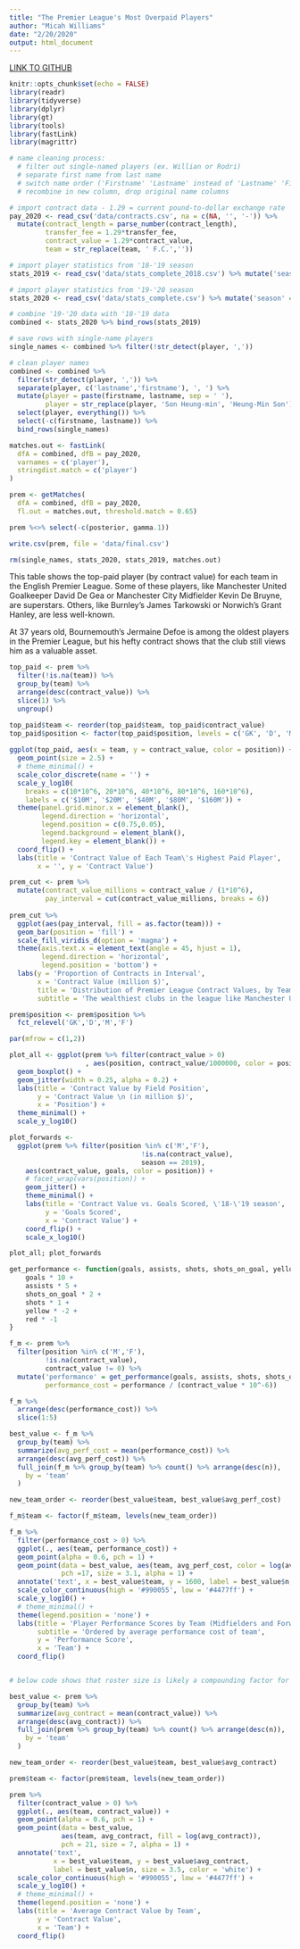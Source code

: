 ```yaml
---
title: "The Premier League's Most Overpaid Players"
author: "Micah Williams"
date: "2/20/2020"
output: html_document
---
```


[LINK TO GITHUB](https://www.github.com/micahwilliams23/epl_overpaid)

```r
knitr::opts_chunk$set(echo = FALSE)
library(readr)
library(tidyverse)
library(dplyr)
library(gt)
library(tools)
library(fastLink)
library(magrittr)
```

```r

# name cleaning process:
  # filter out single-named players (ex. Willian or Rodri)
  # separate first name from last name
  # switch name order ('Firstname' 'Lastname' instead of 'Lastname' 'Firstname')
  # recombine in new column, drop original name columns

# import contract data - 1.29 = current pound-to-dollar exchange rate
pay_2020 <- read_csv('data/contracts.csv', na = c(NA, '', '-')) %>%
  mutate(contract_length = parse_number(contract_length),
         transfer_fee = 1.29*transfer_fee,
         contract_value = 1.29*contract_value,
         team = str_replace(team, ' F.C.',''))

# import player statistics from '18-'19 season
stats_2019 <- read_csv('data/stats_complete_2018.csv') %>% mutate('season' = 2019)

# import player statistics from '19-'20 season
stats_2020 <- read_csv('data/stats_complete.csv') %>% mutate('season' = 2020) 

# combine '19-'20 data with '18-'19 data
combined <- stats_2020 %>% bind_rows(stats_2019)

# save rows with single-name players
single_names <- combined %>% filter(!str_detect(player, ','))

# clean player names
combined <- combined %>%
  filter(str_detect(player, ',')) %>%
  separate(player, c('lastname','firstname'), ', ') %>%
  mutate(player = paste(firstname, lastname, sep = ' '),
         player = str_replace(player, 'Son Heung-min', 'Heung-Min Son')) %>%
  select(player, everything()) %>%
  select(-c(firstname, lastname)) %>%
  bind_rows(single_names)

matches.out <- fastLink(
  dfA = combined, dfB = pay_2020,
  varnames = c('player'),
  stringdist.match = c('player')
)

prem <- getMatches(
  dfA = combined, dfB = pay_2020,
  fl.out = matches.out, threshold.match = 0.65) 

prem %<>% select(-c(posterior, gamma.1))

write.csv(prem, file = 'data/final.csv')

rm(single_names, stats_2020, stats_2019, matches.out)
```

This table shows the top-paid player (by contract value) for each team in the English Premier League. Some of these players, like Manchester United Goalkeeper David De Gea or Manchester City Midfielder Kevin De Bruyne, are superstars. Others, like Burnley's James Tarkowski or Norwich's Grant Hanley, are less well-known.

At 37 years old, Bournemouth's Jermaine Defoe is among the oldest players in the Premier League, but his hefty contract shows that the club still views him as a valuable asset.

```r
top_paid <- prem %>% 
  filter(!is.na(team)) %>%
  group_by(team) %>% 
  arrange(desc(contract_value)) %>%
  slice(1) %>%
  ungroup()

top_paid$team <- reorder(top_paid$team, top_paid$contract_value)
top_paid$position <- factor(top_paid$position, levels = c('GK', 'D', 'M', 'F'))
 
ggplot(top_paid, aes(x = team, y = contract_value, color = position)) +
  geom_point(size = 2.5) +
  # theme_minimal() +
  scale_color_discrete(name = '') +
  scale_y_log10(
    breaks = c(10*10^6, 20*10^6, 40*10^6, 80*10^6, 160*10^6),
    labels = c('$10M', '$20M', '$40M', '$80M', '$160M')) +
  theme(panel.grid.minor.x = element_blank(),
        legend.direction = 'horizontal',
        legend.position = c(0.75,0.05),
        legend.background = element_blank(),
        legend.key = element_blank()) +
  coord_flip() +
  labs(title = 'Contract Value of Each Team\'s Highest Paid Player',
       x = '', y = 'Contract Value')
```

```r
prem_cut <- prem %>%
  mutate(contract_value_millions = contract_value / (1*10^6),
         pay_interval = cut(contract_value_millions, breaks = 6))
  
prem_cut %>%
  ggplot(aes(pay_interval, fill = as.factor(team))) + 
  geom_bar(position = 'fill') +
  scale_fill_viridis_d(option = 'magma') +
  theme(axis.text.x = element_text(angle = 45, hjust = 1),
        legend.direction = 'horizontal',
        legend.position = 'bottom') +
  labs(y = 'Proportion of Contracts in Interval',
       x = 'Contract Value (million $)',
       title = 'Distribution of Premier League Contract Values, by Team',
       subtitle = 'The wealthiest clubs in the league like Manchester United, Manchester City, and Tottenham Hotspur can afford to pay their star players \n tens of millions more than smaller clubs like Burnley, Watford, or Sheffield United.')
```

```r
prem$position <- prem$position %>%
  fct_relevel('GK','D','M','F')

par(mfrow = c(1,2))

plot_all <- ggplot(prem %>% filter(contract_value > 0)
                   , aes(position, contract_value/1000000, color = position)) +
  geom_boxplot() +
  geom_jitter(width = 0.25, alpha = 0.2) +
  labs(title = 'Contract Value by Field Position',
       y = 'Contract Value \n (in million $)',
       x = 'Position') +
  theme_minimal() +
  scale_y_log10()

plot_forwards <-
  ggplot(prem %>% filter(position %in% c('M','F'),
                                 !is.na(contract_value),
                                 season == 2019),
    aes(contract_value, goals, color = position)) +
    # facet_wrap(vars(position)) +
    geom_jitter() +
    theme_minimal() + 
    labs(title = 'Contract Value vs. Goals Scored, \'18-\'19 season',
         y = 'Goals Scored',
         x = 'Contract Value') +
    coord_flip() +
    scale_x_log10()

plot_all; plot_forwards
```

```r
get_performance <- function(goals, assists, shots, shots_on_goal, yellow, red, na.rm = TRUE){
    goals * 10 +
    assists * 5 +
    shots_on_goal * 2 +
    shots * 1 +
    yellow * -2 +
    red * -1
}

f_m <- prem %>% 
  filter(position %in% c('M','F'),
         !is.na(contract_value),
         contract_value != 0) %>% 
  mutate('performance' = get_performance(goals, assists, shots, shots_on_goal, yellow, red),
         performance_cost = performance / (contract_value * 10^-6))

f_m %>%
  arrange(desc(performance_cost)) %>%
  slice(1:5)
```


```r
best_value <- f_m %>%
  group_by(team) %>%
  summarize(avg_perf_cost = mean(performance_cost)) %>%
  arrange(desc(avg_perf_cost)) %>%
  full_join(f_m %>% group_by(team) %>% count() %>% arrange(desc(n)),
    by = 'team'
  )

new_team_order <- reorder(best_value$team, best_value$avg_perf_cost)

f_m$team <- factor(f_m$team, levels(new_team_order))

f_m %>%
  filter(performance_cost > 0) %>% 
  ggplot(., aes(team, performance_cost)) +
  geom_point(alpha = 0.6, pch = 1) +
  geom_point(data = best_value, aes(team, avg_perf_cost, color = log(avg_perf_cost)),
             pch =17, size = 3.1, alpha = 1) +
  annotate('text', x = best_value$team, y = 1600, label = best_value$n, size = 3) +
  scale_color_continuous(high = '#990055', low = '#4477ff') +
  scale_y_log10() +
  # theme_minimal() +
  theme(legend.position = 'none') +
  labs(title = 'Player Performance Scores by Team (Midfielders and Forwards)',
       subtitle = 'Ordered by average performance cost of team',
       y = 'Performance Score',
       x = 'Team') +
  coord_flip()


# below code shows that roster size is likely a compounding factor for performance cost

```

```r
best_value <- prem %>%
  group_by(team) %>%
  summarize(avg_contract = mean(contract_value)) %>%
  arrange(desc(avg_contract)) %>%
  full_join(prem %>% group_by(team) %>% count() %>% arrange(desc(n)),
    by = 'team'
  )

new_team_order <- reorder(best_value$team, best_value$avg_contract)

prem$team <- factor(prem$team, levels(new_team_order))

prem %>%
  filter(contract_value > 0) %>% 
  ggplot(., aes(team, contract_value)) +
  geom_point(alpha = 0.6, pch = 1) +
  geom_point(data = best_value, 
             aes(team, avg_contract, fill = log(avg_contract)),
             pch = 21, size = 7, alpha = 1) +
  annotate('text', 
           x = best_value$team, y = best_value$avg_contract, 
           label = best_value$n, size = 3.5, color = 'white') +
  scale_color_continuous(high = '#990055', low = '#4477ff') +
  scale_y_log10() +
  # theme_minimal() +
  theme(legend.position = 'none') +
  labs(title = 'Average Contract Value by Team',
       y = 'Contract Value',
       x = 'Team') +
  coord_flip()
```

